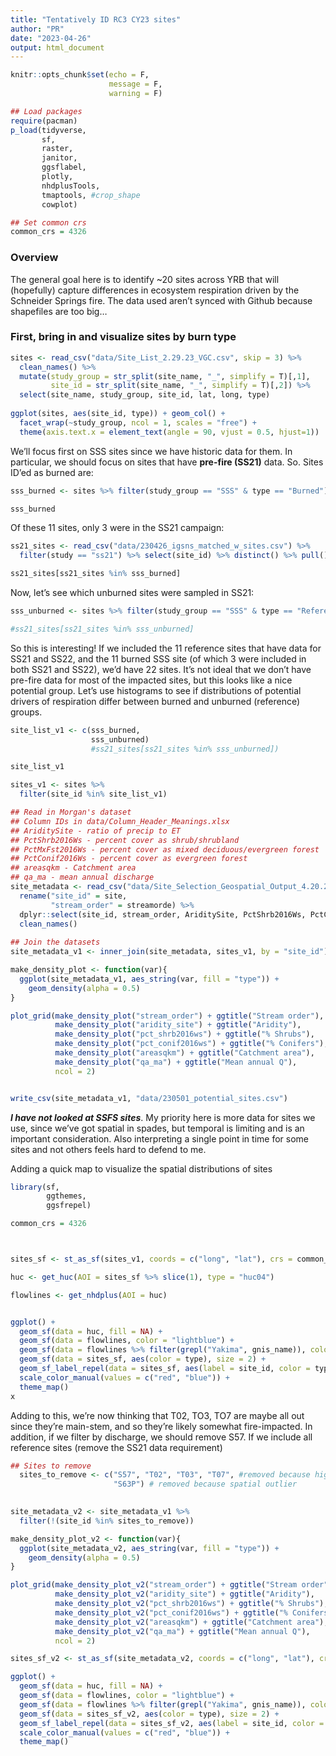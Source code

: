 ```yaml
---
title: "Tentatively ID RC3 CY23 sites"
author: "PR"
date: "2023-04-26"
output: html_document
---
```


```r
knitr::opts_chunk$set(echo = F,
                      message = F,
                      warning = F)
```


```r

## Load packages
require(pacman)
p_load(tidyverse, 
       sf, 
       raster, 
       janitor,
       ggsflabel, 
       plotly,
       nhdplusTools,
       tmaptools, #crop_shape
       cowplot)

## Set common crs
common_crs = 4326

```

### Overview

The general goal here is to identify ~20 sites across YRB that will (hopefully) capture differences in ecosystem respiration driven by the Schneider Springs fire. The data used aren't synced with Github because shapefiles are too big...


### First, bring in and visualize sites by burn type

```r

sites <- read_csv("data/Site_List_2.29.23_VGC.csv", skip = 3) %>% 
  clean_names() %>% 
  mutate(study_group = str_split(site_name, "_", simplify = T)[,1], 
         site_id = str_split(site_name, "_", simplify = T)[,2]) %>% 
  select(site_name, study_group, site_id, lat, long, type)
  
ggplot(sites, aes(site_id, type)) + geom_col() + 
  facet_wrap(~study_group, ncol = 1, scales = "free") + 
  theme(axis.text.x = element_text(angle = 90, vjust = 0.5, hjust=1))

```

We'll focus first on SSS sites since we have historic data for them. In particular, we should focus on sites that have **pre-fire (SS21)** data. So. Sites ID'ed as burned are: 

```r
sss_burned <- sites %>% filter(study_group == "SSS" & type == "Burned") %>% pull(site_id)

sss_burned
```

Of these 11 sites, only 3 were in the SS21 campaign:


```r
ss21_sites <- read_csv("data/230426_igsns_matched_w_sites.csv") %>% 
  filter(study == "ss21") %>% select(site_id) %>% distinct() %>% pull()

ss21_sites[ss21_sites %in% sss_burned]

```

Now, let's see which unburned sites were sampled in SS21: 

```r


sss_unburned <- sites %>% filter(study_group == "SSS" & type == "Reference") %>% pull(site_id)

#ss21_sites[ss21_sites %in% sss_unburned]
```

So this is interesting! If we included the 11 reference sites that have data for SS21 and SS22, and the 11 burned SSS site (of which 3 were included in both SS21 and SS22), we'd have 22 sites. It's not ideal that we don't have pre-fire data for most of the impacted sites, but this looks like a nice potential group. Let's use histograms to see if distributions of potential drivers of respiration differ between burned and unburned (reference) groups.

```r

site_list_v1 <- c(sss_burned,  
                  sss_unburned)
                  #ss21_sites[ss21_sites %in% sss_unburned])

site_list_v1

sites_v1 <- sites %>%
  filter(site_id %in% site_list_v1)

## Read in Morgan's dataset
## Column IDs in data/Column_Header_Meanings.xlsx
## AriditySite - ratio of precip to ET
## PctShrb2016Ws - percent cover as shrub/shrubland
## PctMxFst2016Ws - percent cover as mixed deciduous/evergreen forest
## PctConif2016Ws - percent cover as evergreen forest
## areasqkm - Catchment area
## qa_ma - mean annual discharge
site_metadata <- read_csv("data/Site_Selection_Geospatial_Output_4.20.23.csv") %>%
  rename("site_id" = site, 
         "stream_order" = streamorde) %>%
  dplyr::select(site_id, stream_order, AriditySite, PctShrb2016Ws, PctConif2016Ws, areasqkm, qa_ma) %>% 
  clean_names()
  
## Join the datasets
site_metadata_v1 <- inner_join(site_metadata, sites_v1, by = "site_id")

make_density_plot <- function(var){
  ggplot(site_metadata_v1, aes_string(var, fill = "type")) + 
    geom_density(alpha = 0.5)
}

plot_grid(make_density_plot("stream_order") + ggtitle("Stream order"), 
          make_density_plot("aridity_site") + ggtitle("Aridity"), 
          make_density_plot("pct_shrb2016ws") + ggtitle("% Shrubs"), 
          make_density_plot("pct_conif2016ws") + ggtitle("% Conifers"), 
          make_density_plot("areasqkm") + ggtitle("Catchment area"), 
          make_density_plot("qa_ma") + ggtitle("Mean annual Q"), 
          ncol = 2)


write_csv(site_metadata_v1, "data/230501_potential_sites.csv")
```
***I have not looked at SSFS sites***. My priority here is more data for sites we use, since we've got spatial in spades, but temporal is limiting and is an important consideration. Also interpreting a single point in time for some sites and not others feels hard to defend to me.


Adding a quick map to visualize the spatial distributions of sites

```r

library(sf, 
        ggthemes, 
        ggsfrepel)

common_crs = 4326



sites_sf <- st_as_sf(sites_v1, coords = c("long", "lat"), crs = common_crs)

huc <- get_huc(AOI = sites_sf %>% slice(1), type = "huc04")

flowlines <- get_nhdplus(AOI = huc)


ggplot() + 
  geom_sf(data = huc, fill = NA) +
  geom_sf(data = flowlines, color = "lightblue") + 
  geom_sf(data = flowlines %>% filter(grepl("Yakima", gnis_name)), color = "blue") + 
  geom_sf(data = sites_sf, aes(color = type), size = 2) + 
  geom_sf_label_repel(data = sites_sf, aes(label = site_id, color = type), show.legend = F) +
  scale_color_manual(values = c("red", "blue")) +
  theme_map()
x
```


Adding to this, we're now thinking that T02, TO3, TO7 are maybe all out since they're main-stem, and so they're likely somewhat fire-impacted. In addition, if we filter by discharge, we should remove S57. If we include all reference sites (remove the SS21 data requirement)

```r

## Sites to remove
  sites_to_remove <- c("S57", "T02", "T03", "T07", #removed because high flow
                       "S63P") # removed because spatial outlier
                      

site_metadata_v2 <- site_metadata_v1 %>% 
  filter(!(site_id %in% sites_to_remove))

make_density_plot_v2 <- function(var){
  ggplot(site_metadata_v2, aes_string(var, fill = "type")) + 
    geom_density(alpha = 0.5)
}

plot_grid(make_density_plot_v2("stream_order") + ggtitle("Stream order"), 
          make_density_plot_v2("aridity_site") + ggtitle("Aridity"), 
          make_density_plot_v2("pct_shrb2016ws") + ggtitle("% Shrubs"), 
          make_density_plot_v2("pct_conif2016ws") + ggtitle("% Conifers"), 
          make_density_plot_v2("areasqkm") + ggtitle("Catchment area"), 
          make_density_plot_v2("qa_ma") + ggtitle("Mean annual Q"), 
          ncol = 2)

sites_sf_v2 <- st_as_sf(site_metadata_v2, coords = c("long", "lat"), crs = common_crs)

ggplot() + 
  geom_sf(data = huc, fill = NA) +
  geom_sf(data = flowlines, color = "lightblue") + 
  geom_sf(data = flowlines %>% filter(grepl("Yakima", gnis_name)), color = "blue") + 
  geom_sf(data = sites_sf_v2, aes(color = type), size = 2) + 
  geom_sf_label_repel(data = sites_sf_v2, aes(label = site_id, color = type), show.legend = F) +
  scale_color_manual(values = c("red", "blue")) +
  theme_map()

```






